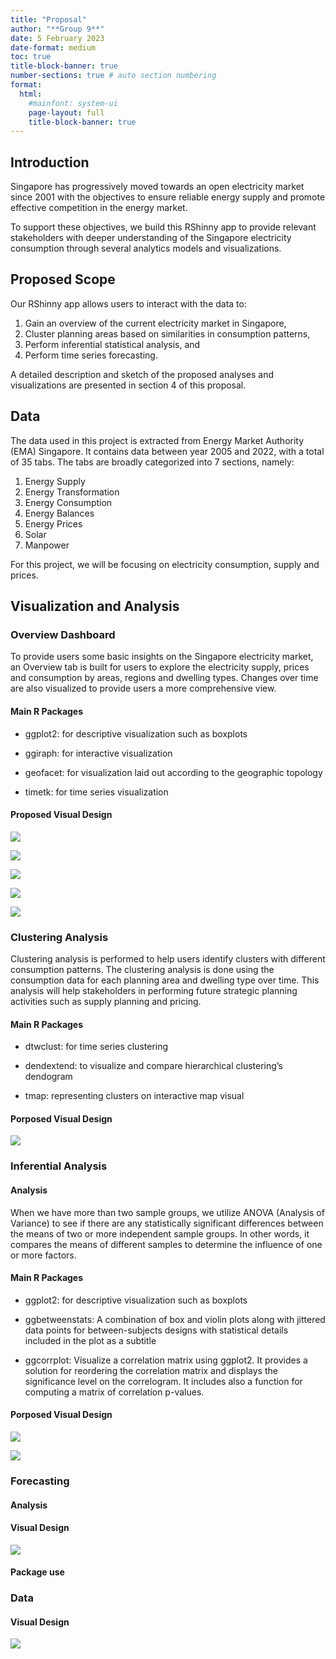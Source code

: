```yaml
---
title: "Proposal"
author: "**Group 9**"
date: 5 February 2023
date-format: medium
toc: true
title-block-banner: true
number-sections: true # auto section numbering
format: 
  html:
    #mainfont: system-ui
    page-layout: full
    title-block-banner: true
---
```


## Introduction

Singapore has progressively moved towards an open electricity market since 2001 with the objectives to ensure reliable energy supply and promote effective competition in the energy market.

To support these objectives, we build this RShinny app to provide relevant stakeholders with deeper understanding of the Singapore electricity consumption through several analytics models and visualizations.

## Proposed Scope

Our RShinny app allows users to interact with the data to:

1.  Gain an overview of the current electricity market in Singapore,
2.  Cluster planning areas based on similarities in consumption patterns,
3.  Perform inferential statistical analysis, and
4.  Perform time series forecasting.

A detailed description and sketch of the proposed analyses and visualizations are presented in section 4 of this proposal.

## Data

The data used in this project is extracted from Energy Market Authority (EMA) Singapore. It contains data between year 2005 and 2022, with a total of 35 tabs. The tabs are broadly categorized into 7 sections, namely:

1.  Energy Supply
2.  Energy Transformation
3.  Energy Consumption
4.  Energy Balances
5.  Energy Prices
6.  Solar
7.  Manpower

For this project, we will be focusing on electricity consumption, supply and prices.

## Visualization and Analysis

### Overview Dashboard

To provide users some basic insights on the Singapore electricity market, an Overview tab is built for users to explore the electricity supply, prices and consumption by areas, regions and dwelling types. Changes over time are also visualized to provide users a more comprehensive view.

#### Main R Packages

-   ggplot2: for descriptive visualization such as boxplots

-   ggiraph: for interactive visualization

-   geofacet: for visualization laid out according to the geographic topology

-   timetk: for time series visualization

#### Proposed Visual Design

![](DesignDraft1.png)

![](DesignDraft2.png)

![](DesignDraft3.png)

![](DesignDraft5.png)

![](DesignDraft4.png)

### Clustering Analysis

Clustering analysis is performed to help users identify clusters with different consumption patterns. The clustering analysis is done using the consumption data for each planning area and dwelling type over time. This analysis will help stakeholders in performing future strategic planning activities such as supply planning and pricing.

#### Main R Packages

-   dtwclust: for time series clustering

-   dendextend: to visualize and compare hierarchical clustering's dendogram

-   tmap: representing clusters on interactive map visual

#### Porposed Visual Design

![](DesignDraft6.png)

### Inferential Analysis

#### Analysis

When we have more than two sample groups, we utilize ANOVA (Analysis of Variance) to see if there are any statistically significant differences between the means of two or more independent sample groups. In other words, it compares the means of different samples to determine the influence of one or more factors.

#### Main R Packages

-   ggplot2: for descriptive visualization such as boxplots

-   ggbetweenstats: A combination of box and violin plots along with jittered data points for between-subjects designs with statistical details included in the plot as a subtitle

-   ggcorrplot: Visualize a correlation matrix using ggplot2. It provides a solution for reordering the correlation matrix and displays the significance level on the correlogram. It includes also a function for computing a matrix of correlation p-values.

#### Porposed Visual Design

![](DesignDraft7.png)

![](DesignDraft8.png)

### Forecasting

#### Analysis

#### Visual Design

![](DesignDraft9.png)

#### Package use

### Data

#### Visual Design

![](DesignDraft10.png)
